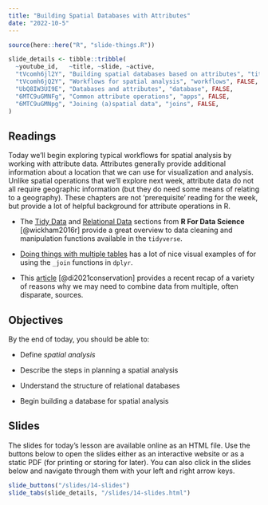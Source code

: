```yaml
---
title: "Building Spatial Databases with Attributes"
date: "2022-10-5"
---
```


```r
source(here::here("R", "slide-things.R"))

slide_details <- tibble::tribble(
  ~youtube_id,   ~title, ~slide, ~active,
  "tVcomh6jl2Y", "Building spatial databases based on attributes", "title", TRUE,
  "tVcomh6jQ2Y", "Workflows for spatial analysis", "workflows", FALSE,
  "UbQ8IW3UI9E", "Databases and attributes", "database", FALSE,
  "6MTC9uGMNFg", "Common attribute operations", "apps", FALSE,
  "6MTC9uGMNpg", "Joining (a)spatial data", "joins", FALSE,
)
```
## Readings
Today we'll begin exploring typical workflows for spatial analysis by working with attribute data. Attributes generally provide additional information about a location that we can use for visualization and analysis. Unlike spatial operations that we'll explore next week, attribute data do not all require geographic information (but they do need some means of relating to a geography). These chapters are not 'prerequisite' reading for the week, but provide a lot of helpful background for attribute operations in R.

- <i class="fas fa-book"></i> The [Tidy Data](https://r4ds.had.co.nz/tidy-data.html) and [Relational Data](https://r4ds.had.co.nz/relational-data.html) sections from __R For Data Science__ [@wickham2016r] provide a great overview to data cleaning and manipulation functions available in the `tidyverse`.

- <i class="fas fa-book"></i> [Doing things with multiple tables](https://ready4r.netlify.app/labbook/part-5-doing-useful-things-with-multiple-tables.html) has a lot of nice visual examples of for using the `_join` functions in `dplyr`.

- <i class="fas fa-book"></i> This [article](https://www.cell.com/trends/ecology-evolution/fulltext/S0169-5347(21)00227-5) [@di2021conservation] provides a recent recap of a variety of reasons why we may need to combine data from multiple, often disparate, sources. 


## Objectives

By the end of today, you should be able to: 

- Define _spatial analysis_

- Describe the steps in planning a spatial analysis

- Understand the structure of relational databases

- Begin building a database for spatial analysis



## Slides
The slides for today's lesson are available online as an HTML file. Use the buttons below to open the slides either as an interactive website or as a static PDF (for printing or storing for later). You can also click in the slides below and navigate through them with your left and right arrow keys.

```r
slide_buttons("/slides/14-slides")
slide_tabs(slide_details, "/slides/14-slides.html")
```
